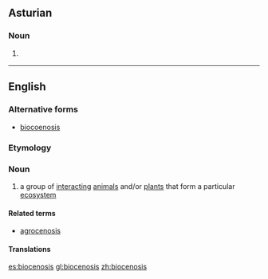 {{rfc-auto}}
==Asturian==

===Noun===
{{ast-noun|f|biocenosis}}

# {{label|ast|biology}} {{l/en|biocoenosis}} {{gloss|community of organisms}}
----
==English==

===Alternative forms===
* [[biocoenosis]]

===Etymology===
{{rfe}}

===Noun===
{{en-noun|biocenoses}}

# {{context|biology|lang=en}} a group of [[interacting]] [[animal]]s and/or [[plant]]s that form a particular [[ecosystem]]

====Related terms====
* [[agrocenosis]]

====Translations====
{{trans-see|biocoenosis}}

[[es:biocenosis]]
[[gl:biocenosis]]
[[zh:biocenosis]]